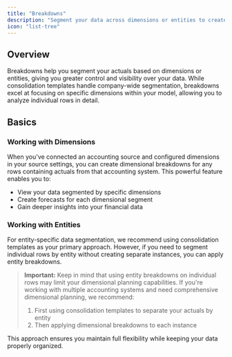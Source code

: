 ```yaml
---
title: "Breakdowns"
description: "Segment your data across dimensions or entities to create more detailed, accurate planning."
icon: "list-tree"
---
```


## Overview

Breakdowns help you segment your actuals based on dimensions or entities, giving you greater control and visibility over your data. While consolidation templates handle company-wide segmentation, breakdowns excel at focusing on specific dimensions within your model, allowing you to analyze individual rows in detail.

## Basics

### Working with Dimensions

When you've connected an accounting source and configured dimensions in your source settings, you can create dimensional breakdowns for any rows containing actuals from that accounting system. This powerful feature enables you to:
- View your data segmented by specific dimensions
- Create forecasts for each dimensional segment
- Gain deeper insights into your financial data

### Working with Entities

For entity-specific data segmentation, we recommend using consolidation templates as your primary approach. However, if you need to segment individual rows by entity without creating separate instances, you can apply entity breakdowns.

> **Important:** Keep in mind that using entity breakdowns on individual rows may limit your dimensional planning capabilities. If you're working with multiple accounting systems and need comprehensive dimensional planning, we recommend:
> 1. First using consolidation templates to separate your actuals by entity
> 2. Then applying dimensional breakdowns to each instance

This approach ensures you maintain full flexibility while keeping your data properly organized.</fileContent>
</invoke>